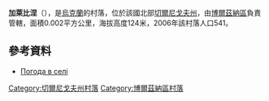{{coord|51|23|24|N|32|35|2|E|scale:100000|display=title}}

'''加萊比涅'''（{{lang-uk|Галайбине}}），是[[烏克蘭|烏克蘭]]的村落，位於該國北部[[切爾尼戈夫州|切爾尼戈夫州]]，由[[博爾茲納區|博爾茲納區]]負責管轄，面積0.002平方公里，海拔高度124米，2006年該村落人口541。

==參考資料==
*[http://weather.in.ua/ua/chernigovskaja/4821 Погода в селі ]{{Wayback|url=http://weather.in.ua/ua/chernigovskaja/4821 |date=20111220101616 }}

[[Category:切爾尼戈夫州村落|Category:切爾尼戈夫州村落]]
[[Category:博爾茲納區村落|Category:博爾茲納區村落]]


{{Chernihiv-geo-stub}}